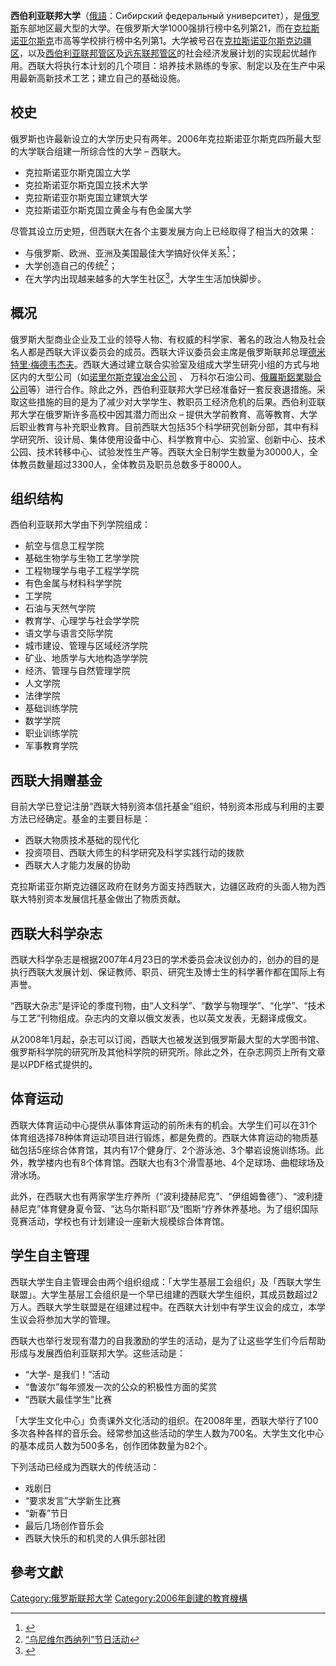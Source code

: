 {{coord|56|00|15|N|92|46|21|E|region:RU_type:edu_source:kolossus-fiwiki|display=title}}

{{高校
| name = 西伯利亚联邦大学（西联大）
| image = [[File:Gasa.jpg|西联大教学楼]]
| logo = 
| motto = 
| rector = {{link-ru|马克西姆·瓦列尔耶维奇·鲁勉柴夫|Румянцев, Максим Валерьевич}}
| secretary = 
| vice-president = 
| type = 
| established = 2006年
| location = 
| students = 
| staff = 
| campus = 
| address = [[俄罗斯|俄罗斯]][[克拉斯诺亚尔斯克|克拉斯诺亚尔斯克]]自由大街79号
| telephone = 
| area = 
| sports = 
| mascot = 
| website = http://www.sfu-kras.ru/cn
| school color = 
| label_color = 
| border_color = 
| box_width = 
}}

'''西伯利亚联邦大学'''（[[俄語|俄語]]：Сибирский федеральный университет），是[[俄罗斯|俄罗斯]]东部地区最大型的大学。在俄罗斯大学1000强排行榜中名列第21，而在[[克拉斯诺亚尔斯克|克拉斯诺亚尔斯克]]市高等学校排行榜中名列第1。大学被号召在[[克拉斯诺亚尔斯克边疆区|克拉斯诺亚尔斯克边疆区]]，以及[[西伯利亚联邦管区|西伯利亚联邦管区]]及[[远东联邦管区|远东联邦管区]]的社会经济发展计划的实现起优越作用。西联大将执行本计划的几个项目：培养技术熟练的专家、制定以及在生产中采用最新高新技术工艺；建立自己的基础设施。

== 校史 ==
俄罗斯也许最新设立的大学历史只有两年。2006年克拉斯诺亚尔斯克四所最大型的大学联合组建一所综合性的大学 – 西联大。

*克拉斯诺亚尔斯克国立大学
*克拉斯诺亚尔斯克国立技术大学
*克拉斯诺亚尔斯克国立建筑大学
*克拉斯诺亚尔斯克国立黄金与有色金属大学

尽管其设立历史短，但西联大在各个主要发展方向上已经取得了相当大的效果：

*与俄罗斯、欧洲、亚洲及美国最佳大学搞好伙伴关系<ref>{{Cite web |url=http://www.sfu-kras.ru/cn/dms |title=西联大国际合作司 |access-date=2009-03-30 |archive-url=https://web.archive.org/web/20090531035618/http://www.sfu-kras.ru/cn/dms |archive-date=2009-05-31 |dead-url=yes }}</ref>；
*大学创造自己的传统<ref>[http://photo.sfu-kras.ru/thumbnails.php?album=582&page=1 “乌尼维尔西纳列”节日活动]</ref>；
*在大学内出现越来越多的大学生社区<ref>{{Cite web |url=http://www.lider.sfu-kras.ru/ |title=西联大青年领导者 |access-date=2009-03-30 |archive-date=2009-04-22 |archive-url=https://web.archive.org/web/20090422153224/http://www.lider.sfu-kras.ru/ |dead-url=no }}</ref>，大学生生活加快脚步。

== 概况 ==

俄罗斯大型商业企业及工业的领导人物、有权威的科学家、著名的政治人物及社会名人都是西联大评议委员会的成员。西联大评议委员会主席是俄罗斯联邦总理[[德米特里·梅德韦杰夫|德米特里·梅德韦杰夫]]。西联大通过建立联合实验室及组成大学生研究小组的方式与地区内的大型公司（如[http://www.nornik.ru/en/ 诺里尔斯克镍冶金公司] {{Wayback|url=http://www.nornik.ru/en/ |date=20130603225214 }}、 万科尔石油公司、[[俄羅斯鋁業聯合公司|俄羅斯鋁業聯合公司]]等）进行合作。除此之外，西伯利亚联邦大学已经准备好一套反衰退措施。采取这些措施的目的是为了减少对大学学生、教职员工经济危机的后果。西伯利亚联邦大学在俄罗斯许多高校中因其潜力而出众 – 提供大学前教育、高等教育、大学后职业教育与补充职业教育。目前西联大包括35个科学研究创新分部，其中有科学研究所、设计局、集体使用设备中心、科学教育中心、实验室、创新中心、技术公园、技术转移中心、试验发性生产等。西联大全日制学生数量为30000人，全体教员数量超过3300人，全体教员及职员总数多于8000人。

== 组织结构 ==
西伯利亚联邦大学由下列学院组成：
*航空与信息工程学院
*基础生物学与生物工艺学学院 
*工程物理学与电子工程学学院 
*有色金属与材料科学学院 
*工学院
*石油与天然气学院
*教育学、心理学与社会学学院 
*语文学与语言交际学院 
*城市建设、管理与区域经济学院
*矿业、地质学与大地构造学学院 
*经济、管理与自然管理学院 
*人文学院
*法律学院
*基础训练学院
*数学学院
*职业训练学院
*军事教育学院

== 西联大捐赠基金 ==

目前大学已登记注册“西联大特别资本信托基金”组织，特别资本形成与利用的主要方法已经确定。基金的主要目标是：

*西联大物质技术基础的现代化
*投资项目、西联大师生的科学研究及科学实践行动的拨款
*西联大人才能力发展的协助

克拉斯诺亚尔斯克边疆区政府在财务方面支持西联大，边疆区政府的头面人物为西联大特别资本发展信托基金做出了物质贡献。

== 西联大科学杂志 ==

西联大科学杂志是根据2007年4月23日的学术委员会决议创办的，创办的目的是执行西联大发展计划、保证教师、职员、研究生及博士生的科学著作都在国际上有声誉。

“西联大杂志”是评论的季度刊物，由“人文科学”、“数学与物理学”、“化学”、“技术与工艺”刊物组成。杂志内的文章以俄文发表，也以英文发表，无翻译成俄文。

从2008年1月起，杂志可以订阅，西联大也被发送到俄罗斯最大型的大学图书馆、俄罗斯科学院的研究所及其他科学院的研究所。除此之外，在杂志网页上所有文章是以PDF格式提供的。

== 体育运动 ==

西联大体育运动中心提供从事体育运动的前所未有的机会。大学生们可以在31个体育组选择78种体育运动项目进行锻炼，都是免费的。西联大体育运动的物质基础包括5座综合体育馆，其内有17个健身厅、2个游泳池、3个攀岩设施训练场。此外，教学楼内也有8个体育馆。西联大也有3个滑雪基地、4个足球场、曲棍球场及滑冰场。

此外，在西联大也有两家学生疗养所（“波利捷赫尼克”、“伊组姆鲁德”）、“波利捷赫尼克”体育健身夏令营、“达乌尔斯科耶”及“图斯“疗养休养基地。为了组织国际竞赛活动，学校也有计划建设一座新大规模综合体育馆。

== 学生自主管理 ==

西联大学生自主管理会由两个组织组成：「大学生基层工会组织」及「西联大学生联盟」。大学生基层工会组织是一个早已组建的西联大学生组织，其成员数超过2万人。西联大学生联盟是在组建过程中。在西联大计划中有学生议会的成立，本学生议会将参加大学的管理。

西联大也举行发现有潜力的自我激励的学生的活动，是为了让这些学生们今后帮助形成与发展西伯利亚联邦大学。这些活动是：

*“大学- 是我们！”活动
*“鲁波尔”每年颁发一次的公众的积极性方面的奖赏
*“西联大最佳学生”比赛

「大学生文化中心」负责课外文化活动的组织。在2008年里，西联大举行了100多次各种各样的音乐会。经常参加这些活动的学生人数为700名。大学生文化中心的基本成员人数为500多名，创作团体数量为82个。

下列活动已经成为西联大的传统活动：

*戏剧日
*“要求发言”大学新生比赛
*“新春”节日
*最后几场创作音乐会
*西联大快乐的和机灵的人俱乐部社团

==參考文獻==
{{reflist}}

{{俄罗斯联邦大学}}

[[Category:俄罗斯联邦大学|Category:俄罗斯联邦大学]]
[[Category:2006年創建的教育機構|Category:2006年創建的教育機構]]